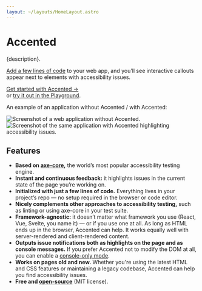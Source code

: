 ```yaml
---
layout: ~/layouts/HomeLayout.astro
---
```



# Accented

<p class="subtitle">{description}.</p>

[Add a few lines of code](/getting-started#first-steps) to your web app,
and you’ll see interactive callouts appear next to elements with accessibility issues.

<p class="extra-space"><a class="call-to-action" style="display: inline-block; margin-block-end: var(--space-xs);" href="/getting-started">Get started with Accented →</a><br />
  or
  <a href={playgroundUrl}>try it out in the Playground</a>.</p>

An example of an application without Accented / with Accented:

<ImageCompare>
  <Image
    src={withoutAccented}
    alt="Screenshot of a web application without Accented."
    layout="full-width"
  />
  <Image
    src={withAccented}
    alt="Screenshot of the same application with Accented highlighting accessibility issues."
    layout="full-width"
  />
</ImageCompare>

## Features

- **Based on [axe-core](https://github.com/dequelabs/axe-core),**
  the world’s most popular accessibility testing engine.
- **Instant and continuous feedback:** it highlights issues in the current state of the page you’re working on.
- **Initialized with just a few lines of code.**
  Everything lives in your project’s repo — no setup required in the browser or code editor.
- **Nicely complements other approaches to accessibility testing,**
  such as linting or using axe-core in your test suite.
- **Framework-agnostic:**
  it doesn’t matter what framework you use (React, Vue, Svelte, you name it) —
  or if you use one at all.
  As long as HTML ends up in the browser, Accented can help.
  It works equally well with server-rendered and client-rendered content.
- **Outputs issue notifications both as highlights on the page and as console messages.**
  If you prefer Accented not to modify the DOM at all, you can enable a [console-only mode](/getting-started#console-only-mode).
- **Works on pages old and new.**
  Whether you're using the latest HTML and CSS features or maintaining a legacy codebase,
  Accented can help you find accessibility issues.
- **Free and [open-source](https://github.com/pomerantsev/accented)** (MIT license).
